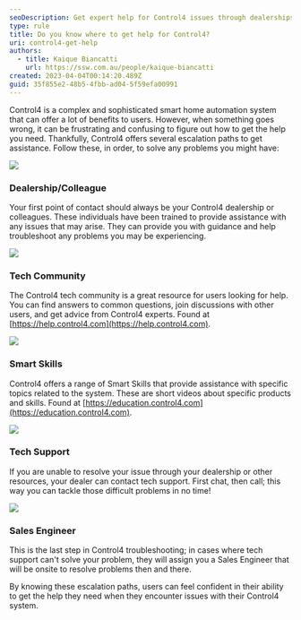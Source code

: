 ```yaml
---
seoDescription: Get expert help for Control4 issues through dealerships, tech community forums, Smart Skills videos, and technical support, or escalate to a Sales Engineer for on-site assistance.
type: rule
title: Do you know where to get help for Control4?
uri: control4-get-help
authors:
  - title: Kaique Biancatti
    url: https://ssw.com.au/people/kaique-biancatti
created: 2023-04-04T00:14:20.489Z
guid: 35f855e2-48b5-4fbb-ad04-5f59efa00991
---
```


Control4 is a complex and sophisticated smart home automation system that can offer a lot of benefits to users. However, when something goes wrong, it can be frustrating and confusing to figure out how to get the help you need. Thankfully, Control4 offers several escalation paths to get assistance.
Follow these, in order, to solve any problems you might have:

![](help1.jpg)

### Dealership/Colleague

Your first point of contact should always be your Control4 dealership or colleagues. These individuals have been trained to provide assistance with any issues that may arise. They can provide you with guidance and help troubleshoot any problems you may be experiencing.

![](help2.jpg)

### Tech Community

The Control4 tech community is a great resource for users looking for help. You can find answers to common questions, join discussions with other users, and get advice from Control4 experts.
Found at [https://help.control4.com](https://help.control4.com).

![](help3.jpg)

### Smart Skills

Control4 offers a range of Smart Skills that provide assistance with specific topics related to the system. These are short videos about specific products and skills.
Found at [https://education.control4.com](https://education.control4.com).

![](help4.jpg)

### Tech Support

If you are unable to resolve your issue through your dealership or other resources, your dealer can contact tech support. First chat, then call; this way you can tackle those difficult problems in no time!

![](help5.jpg)

### Sales Engineer

This is the last step in Control4 troubleshooting; in cases where tech support can't solve your problem, they will assign you a Sales Engineer that will be onsite to resolve problems then and there.

By knowing these escalation paths, users can feel confident in their ability to get the help they need when they encounter issues with their Control4 system.